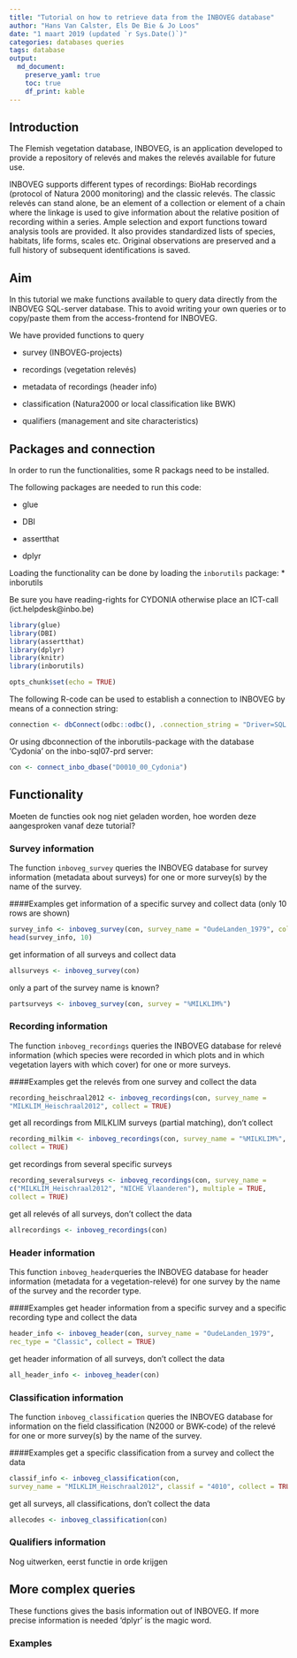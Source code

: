 ```yaml
---
title: "Tutorial on how to retrieve data from the INBOVEG database"
author: "Hans Van Calster, Els De Bie & Jo Loos"
date: "1 maart 2019 (updated `r Sys.Date()`)"
categories: databases queries
tags: database 
output: 
  md_document:
    preserve_yaml: true
    toc: true
    df_print: kable
---
```



## Introduction
The Flemish vegetation database, INBOVEG, is an application developed to provide
a repository of relevés and makes the relevés available for future use.

INBOVEG supports different types of recordings: BioHab recordings (protocol of 
Natura 2000 monitoring) and the classic relevés. The classic relevés can stand 
alone, be an element of a collection or element of a chain where the linkage is 
used to give information about the relative position of recording within a series.
Ample selection and export functions toward analysis tools are provided. It also
provides standardized lists of species, habitats, life forms, scales etc. 
Original observations are preserved and a full history of subsequent 
identifications is saved.


## Aim
In this tutorial we make functions available to query data directly from the 
INBOVEG SQL-server database. This to avoid writing your own queries or 
to copy/paste them from the access-frontend for INBOVEG.

We have provided functions to query

* survey (INBOVEG-projects)

* recordings (vegetation relevés)

* metadata of recordings (header info)

* classification (Natura2000 or local classification like BWK)

* qualifiers (management and site characteristics)
  
## Packages and connection
In order to run the functionalities, some R packags need to be installed. 

The following packages are needed to run this code:

* glue

* DBI

* assertthat

* dplyr

Loading the functionality can be done by loading the `inborutils` package:
* inborutils

Be sure you have reading-rights for CYDONIA
otherwise place an ICT-call (ict.helpdesk@inbo.be)


```r

library(glue)
library(DBI)
library(assertthat)
library(dplyr)
library(knitr)
library(inborutils)

opts_chunk$set(echo = TRUE)

```
The following R-code can be used to establish a connection to INBOVEG 
by means of a connection string:

<!--better to use a connection string than dsn. 
dsn requires extra steps and settings in windows odbc manager-->

```r

connection <- dbConnect(odbc::odbc(), .connection_string = "Driver=SQL Server;Server=inbo-sql07-prd.inbo.be,1433;Database=D0010_00_Cydonia;Trusted_Connection=Yes;")
```

Or using dbconnection of the inborutils-package with the database 'Cydonia' 
on the inbo-sql07-prd server:

```r
con <- connect_inbo_dbase("D0010_00_Cydonia")
```

## Functionality

Moeten de functies ook nog niet geladen worden, hoe worden deze aangesproken vanaf deze tutorial? 


### Survey information
The function `inboveg_survey` queries the INBOVEG database for survey information 
(metadata about surveys) for one or more survey(s) by the name of the survey.

####Examples
get information of a specific survey and collect data (only 10 rows are shown)
```r
survey_info <- inboveg_survey(con, survey_name = "OudeLanden_1979", collect = TRUE)
head(survey_info, 10)
```
get information of all surveys and collect data
```r
allsurveys <- inboveg_survey(con)
```
only a part of the survey name is known?
```r
partsurveys <- inboveg_survey(con, survey = "%MILKLIM%")
```

### Recording information
The function  `inboveg_recordings` queries the INBOVEG database for relevé 
information (which species were recorded in which plots and in which vegetation 
layers with which cover) for one or more surveys.

####Examples
get the relevés from one survey and collect the data
```r
recording_heischraal2012 <- inboveg_recordings(con, survey_name = 
"MILKLIM_Heischraal2012", collect = TRUE)
````

get all recordings from MILKLIM surveys (partial matching), don't collect
```r
recording_milkim <- inboveg_recordings(con, survey_name = "%MILKLIM%",
collect = TRUE)
````

get recordings from several specific surveys
```r
recording_severalsurveys <- inboveg_recordings(con, survey_name =
c("MILKLIM_Heischraal2012", "NICHE Vlaanderen"), multiple = TRUE,
collect = TRUE)
````

get all relevés of all surveys,  don't collect the data
```r
allrecordings <- inboveg_recordings(con)
````

### Header information
This function `inboveg_header`queries the INBOVEG database for header information 
(metadata for a vegetation-relevé) for one survey by the name of the survey 
and the recorder type. 

####Examples
get header information from a specific survey and a specific recording type
and collect the data

```r
header_info <- inboveg_header(con, survey_name = "OudeLanden_1979",
rec_type = "Classic", collect = TRUE)
````

get header information of all surveys,  don't collect the data
```r
all_header_info <- inboveg_header(con)
```` 

### Classification information
The function `inboveg_classification` queries the INBOVEG database for information 
on the field classification (N2000 or BWK-code) of the relevé for one or more 
survey(s) by the name of the survey. 

####Examples
get a specific classification from a survey and collect the data
```r
classif_info <- inboveg_classification(con, 
survey_name = "MILKLIM_Heischraal2012", classif = "4010", collect = TRUE)
````

get all surveys, all classifications,  don't collect the data
```r
allecodes <- inboveg_classification(con)
````


### Qualifiers information
Nog uitwerken, eerst functie in orde krijgen 


## More complex queries
These functions gives the basis information out of INBOVEG. If more precise information is needed 'dplyr' is the magic word.

### Examples



<!-- ### hieronder de oude versie -->
<!-- # Retrieving data -->

<!-- ## *iv_Survey*: -->

<!-- gives the list of all surveys in InboVeg -->

<!-- - define the name of the survey by survey <- "name" -->

<!-- ```{r} -->

<!-- survey_info <- function(survey, con) { -->
<!--   dbGetQuery(con, glue_sql( -->
<!--     "SELECT -->
<!--     ivS.Id -->
<!--     , ivS.Name -->
<!--     , ivS.Description -->
<!--     , ivS.Owner -->
<!--     , ivS.creator -->
<!--     FROM [dbo].[ivSurvey] ivS -->
<!--     WHERE ivS.Name LIKE {survey}",  -->
<!--     ivS.Name = survey, -->
<!--     .con = con )) -->
<!-- } -->

<!-- ``` -->

<!-- Example -->
<!--   * survey <- "OudeLanden_1979" -->
<!--   * SurveyInfo <- survey_info(survey, con) -->
<!--   * SurveyInfo -->

<!-- The whole list of surveys is given by   -->
<!--   *AllSurveys <- survey_info(survey = "%", .con = con) -->

<!-- Only a part of the survey name is known?  -->
<!--  *PartSurveys <- survey_info(survey = "%MILKLIM%", .con = con) -->


<!-- ## *iv_headerinfo*:  -->

<!-- gives the metadata for a vegetation-relevé (one row per vegetation-relevé identified by 'RecordingGivid') -->
<!-- - specify two parameters for the function: -->
<!--     - RecType = c('Classic', 'Classic-emmer', 'Classic-ketting', 'BioHab', 'ABS') -->
<!--     - SurveyName = to get the list, run the code under "## iv_survey -->

<!-- ```{r} -->

<!-- header_info <- function(SurveyName, RecType, .con) { -->
<!--   dbGetQuery(con, glue_sql( -->
<!--     "SELECT  -->
<!--       ivR.[RecordingGivid] -->
<!--       , ivS.Name -->
<!--       , ivR.UserReference -->
<!--       , ivR.LocationCode -->
<!--       , ivR.Latitude -->
<!--       , ivR.Longitude -->
<!--       , ivR.Area -->
<!--       , ivR.Length -->
<!--       , ivR.Width -->
<!--       , ivR.SurveyId -->
<!--       , ivR.RecTypeID -->
<!--       , coalesce(area, convert( nvarchar(20),ivR.Length * ivR.Width)) as B -->
<!--       FROM [dbo].[ivRecording] ivR -->
<!--       INNER JOIN [dbo].[ivSurvey] ivS on ivS.Id = ivR.SurveyId -->
<!--       INNER JOIN [dbo].[ivRecTypeD] ivRec on ivRec.ID = ivR.RecTypeID  -->
<!--       where ivR.NeedsWork = 0 -->
<!--       AND ivS.Name LIKE {SurveyName} -->
<!--       AND ivREc.Name LIKE {RecType}",  -->
<!--     ivS.Name = SurveyName, -->
<!--     ivRec.Name = RecType, -->
<!--     .con = con)) -->
<!-- } -->


<!-- ``` -->

<!-- Example  -->
<!--   * RecType <- "Classic" -->
<!--   * SurveyName <- "OudeLanden_1979" -->
<!--   * Headerinfo <- header_info(SurveyName, RecType, con) -->
<!--   * Headerinfo <- header_info("OudeLanden_1979", "Classic", con) -->


<!-- ## *iv_Classification_N2000*: -->

<!-- gives the N2000-code, recorderd by the observer of the relevé at the field (with or without field-key) -->
<!-- - specify the name of the survey you want to use. if none, all the classification records in inboveg will be given -->
<!-- - specify the N2000 code to retrieve all relevés indicated as this code -->


<!-- ```{r} -->
<!-- classification_info_N2000 <- function(SurveyName, N2000, .con) { -->
<!--   dbGetQuery(con, glue_sql( -->
<!--     "SELECT  -->
<!--     ivR.RecordingGivid -->
<!--     , ivS.Name as survey -->
<!--     , ivRLClas.Classif -->
<!--     , ivRLRes_Class.ActionGroup -->
<!--     , ivRLRes_Class.ListName -->
<!--     , ftN2k.Description  as Habitattype -->
<!--     , ivRLClas.Cover -->
<!--     , ftC.PctValue -->
<!--     FROM ivRecording ivR -->
<!--     INNER JOIN ivSurvey ivS on ivS.Id = ivR.surveyId -->
<!--     LEFT JOIN [dbo].[ivRLClassification] ivRLClas on ivRLClas.RecordingID = ivR.Id -->
<!--     LEFT JOIN [dbo].[ivRLResources] ivRLRes_Class on ivRLRes_Class.ResourceGIVID = ivRLClas.ClassifResource -->
<!--     LEFT JOIN [syno].[Futon_dbo_ftActionGroupList] ftAGL_Class on ftAGL_Class.ActionGroup = ivRLRes_Class.ActionGroup collate Latin1_General_CI_AI -->
<!--     AND ftAGL_Class.ListName = ivRLRes_Class.ListName collate Latin1_General_CI_AI -->
<!--     LEFT JOIN [syno].[Futon_dbo_ftN2kValues] ftN2K on ftN2K.Code = ivRLClas.Classif collate Latin1_General_CI_AI  -->
<!--     AND ftN2K.ListGIVID = ftAGL_Class.ListGIVID  -->
<!--     LEFT JOIN [dbo].[ivRLResources] ivRLR_C on ivRLR_C.ResourceGIVID = ivRLClas.CoverResource -->
<!--     LEFT JOIN [syno].[Futon_dbo_ftActionGroupList] ftAGL_C on ftAGL_C.ActionGroup = ivRLR_C.ActionGroup collate Latin1_General_CI_AI -->
<!--     AND ftAGL_C.ListName = ivRLR_C.ListName collate Latin1_General_CI_AI -->
<!--     LEFT JOIN [syno].[Futon_dbo_ftCoverValues] ftC on ftC.Code = ivRLClas.Cover collate Latin1_General_CI_AI -->
<!--     AND ftAGL_C.ListGIVID = ftC.ListGIVID  -->
<!--     WHERE ivRLClas.Classif is not NULL  -->
<!--     AND ivS.Name LIKE {SurveyName} -->
<!--     AND ivRLClas.Classif LIKE {N2000}", -->
<!--            ivS.Name = SurveyName, -->
<!--            ivRLClas.Classif = N2000,  -->
<!--            .con = con)) -->
<!-- } -->

<!-- ``` -->

<!-- Example -->
<!--   * SurveyName <- "MILKLIM_Heischraal2012" -->
<!--   * N2000 <- "4010" -->
<!--   * Classifiction <- classification_info_N2000(SurveyName, N2000, con) -->
<!--   * Classifiction2 <- classification_info_N2000("MILKLIM_Heischraal2012", "4010", con)  -->

<!-- ## iv_Classification_BWK -->

<!-- gives the BWK-code, recorderd by the observer of the relevé -->
<!-- - specify the name of the survey you want to use. if none, all the classification records in inboveg will be given -->
<!-- - specify the bwk-code to retrieve all relevés indicated as this code -->

<!-- ```{r} -->
<!-- classification_info_bwk <- function(SurveyName, BWK, .con) { -->
<!--   dbGetQuery(con, glue_sql( -->
<!--     "SELECT  -->
<!--     ivR.RecordingGivid -->
<!--     , ivS.Name as survey -->
<!--     , ivRLClas.Classif -->
<!--     , ivRLRes_Class.ActionGroup -->
<!--     , ivRLRes_Class.ListName -->
<!--     , ftBWK.Description as LocalClassification -->
<!--     , ivRLClas.Cover -->
<!--     , ftC.PctValue -->
<!--     FROM ivRecording ivR -->
<!--     INNER JOIN ivSurvey ivS on ivS.Id = ivR.surveyId -->
<!--     LEFT JOIN [dbo].[ivRLClassification] ivRLClas on ivRLClas.RecordingID = ivR.Id -->
<!--     LEFT JOIN [dbo].[ivRLResources] ivRLRes_Class on ivRLRes_Class.ResourceGIVID = ivRLClas.ClassifResource -->
<!--     LEFT JOIN [syno].[Futon_dbo_ftActionGroupList] ftAGL_Class on ftAGL_Class.ActionGroup = ivRLRes_Class.ActionGroup collate Latin1_General_CI_AI -->
<!--     AND ftAGL_Class.ListName = ivRLRes_Class.ListName collate Latin1_General_CI_AI -->
<!--     LEFT JOIN [syno].[Futon_dbo_ftBWKValues] ftBWK on ftBWK.Code = ivRLClas.Classif collate Latin1_General_CI_AI  -->
<!--     AND ftBWK.ListGIVID = ftAGL_Class.ListGIVID  -->
<!--     LEFT JOIN [dbo].[ivRLResources] ivRLR_C on ivRLR_C.ResourceGIVID = ivRLClas.CoverResource -->
<!--     LEFT JOIN [syno].[Futon_dbo_ftActionGroupList] ftAGL_C on ftAGL_C.ActionGroup = ivRLR_C.ActionGroup collate Latin1_General_CI_AI -->
<!--     AND ftAGL_C.ListName = ivRLR_C.ListName collate Latin1_General_CI_AI -->
<!--     LEFT JOIN [syno].[Futon_dbo_ftCoverValues] ftC on ftC.Code = ivRLClas.Cover collate Latin1_General_CI_AI -->
<!--     AND ftAGL_C.ListGIVID = ftC.ListGIVID  -->
<!--     WHERE ivRLClas.Classif is not NULL  -->
<!--     AND ivS.Name LIKE {SurveyName} -->
<!--     AND ivRLClas.Classif LIKE {BWK}", -->
<!--            ivS.Name = SurveyName, -->
<!--            ivRLClas.Classif = BWK,  -->
<!--            .con = con)) -->
<!-- } -->

<!-- ``` -->

<!-- Example  -->
<!--   * SurveyName <- "CultuurgraslandTypologie" -->
<!--   * BWK <- "h" -->
<!--   * Classifiction <- classification_info_bwk(SurveyName, BWK, con) -->
<!--   * Classifiction2 <- classification_info_bwk("CultuurgraslandTypologie", "h", con)  -->



<!-- ## iv_classification -->
<!-- gives the N2000-code or BWK-code, recorderd by the observer of the relevé at the field (with or without field-key) -->
<!-- - specify the name of the survey you want to use. if none, all the classification records in inboveg will be given -->
<!-- - specify the N2000 or BWK code to retrieve all relevés indicated as this code -->

<!-- ```{r} -->
<!-- classification_info_alles <- function(SurveyName, Classif, .con) { -->
<!--   dbGetQuery(con, glue_sql( -->
<!--     "Select ivR.RecordingGivid -->
<!--     , ivS.Name -->
<!--     , ivRLClas.Classif -->
<!--     , ivRLRes_Class.ActionGroup -->
<!--     , ivRLRes_Class.ListName -->
<!--     , ftBWK.Description as LocalClassification -->
<!--     , ftN2k.Description  as Habitattype -->
<!--     , ivRLClas.Cover -->
<!--     , ftC.PctValue -->
<!--     FROM ivRecording ivR -->
<!--     INNER JOIN ivSurvey ivS on ivS.Id = ivR.surveyId -->
<!--     LEFT JOIN [dbo].[ivRLClassification] ivRLClas on ivRLClas.RecordingID = ivR.Id -->
<!--     LEFT JOIN [dbo].[ivRLResources] ivRLRes_Class on ivRLRes_Class.ResourceGIVID = ivRLClas.ClassifResource -->
<!--     LEFT JOIN [syno].[Futon_dbo_ftActionGroupList] ftAGL_Class on ftAGL_Class.ActionGroup = ivRLRes_Class.ActionGroup collate Latin1_General_CI_AI -->
<!--     AND ftAGL_Class.ListName = ivRLRes_Class.ListName collate Latin1_General_CI_AI -->
<!--     LEFT JOIN [syno].[Futon_dbo_ftBWKValues] ftBWK on ftBWK.Code = ivRLClas.Classif collate Latin1_General_CI_AI  -->
<!--     AND ftBWK.ListGIVID = ftAGL_Class.ListGIVID  -->
<!--     LEFT JOIN [syno].[Futon_dbo_ftN2kValues] ftN2K on ftN2K.Code = ivRLClas.Classif collate Latin1_General_CI_AI  -->
<!--     AND ftN2K.ListGIVID = ftAGL_Class.ListGIVID  -->
<!--     LEFT JOIN [dbo].[ivRLResources] ivRLR_C on ivRLR_C.ResourceGIVID = ivRLClas.CoverResource -->
<!--     LEFT JOIN [syno].[Futon_dbo_ftActionGroupList] ftAGL_C on ftAGL_C.ActionGroup = ivRLR_C.ActionGroup collate Latin1_General_CI_AI -->
<!--     AND ftAGL_C.ListName = ivRLR_C.ListName collate Latin1_General_CI_AI -->
<!--     LEFT JOIN [syno].[Futon_dbo_ftCoverValues] ftC on ftC.Code = ivRLClas.Cover collate Latin1_General_CI_AI -->
<!--     AND ftAGL_C.ListGIVID = ftC.ListGIVID  -->
<!--     WHERE ivRLClas.Classif is not NULL ", -->
<!--     ivS.Name = SurveyName, -->
<!--     ivRLClas.Classif = Classif, -->
<!--     .con = con)) -->
<!-- } -->
<!-- ``` -->

<!-- Example  -->
<!--     *SurveyName <- "MILKLIM_Heischraal2012" -->
<!--     *Classif <- "4010"  -->
<!--     *Classif_info <- classification_info_alles(SurveyName, Classif, con) -->
<!--     *Classif_info2 <- classification_info_alles("MILKLIM_Heischraal2012", "4010", con) -->
<!--     *Allecodes <- classification_info_alles(SurveyName = "%", Classif = "%", .con = con) -->


<!-- ## iv_Relevés -->

<!-- gives the relevés (plant list with coverage) of one Survey -->
<!--  - specify the name of the survey you want to use. if none, all the records in inboveg will be given (to avoid!) -->

<!-- ```{r} -->

<!-- relevé_info_surveyname <- function(SurveyName, .con) { -->
<!--   dbGetQuery(con, glue_sql( -->
<!--           "SELECT ivS.Name -->
<!--                   , ivR.[RecordingGivid] -->
<!--                   , ivRL_Layer.LayerCode -->
<!--                   , ivRL_Layer.CoverCode -->
<!--                   , ivRL_Iden.TaxonFullText as OrignalName -->
<!--                   , Synoniem.ScientificName -->
<!--                   , ivRL_Iden.PhenologyCode -->
<!--                   , ivRL_Taxon.CoverageCode -->
<!--                   , ftCover.PctValue -->
<!--                   , ftAGL.Description as RecordingScale -->
<!--           FROM  dbo.ivSurvey ivS -->
<!--           INNER JOIN [dbo].[ivRecording] ivR  ON ivR.SurveyId = ivS.Id -->
<!--       -- Deel met soortenlijst en synoniem -->
<!--           INNER JOIN [dbo].[ivRLLayer] ivRL_Layer on ivRL_Layer.RecordingID = ivR.Id -->
<!--           INNER JOIN [dbo].[ivRLTaxonOccurrence] ivRL_Taxon on ivRL_Taxon.LayerID = ivRL_Layer.ID -->
<!--           INNER JOIN [dbo].[ivRLIdentification] ivRL_Iden on ivRL_Iden.OccurrenceID = ivRL_Taxon.ID -->
<!--           LEFT JOIN (SELECT ftTaxon.TaxonName AS TaxonFullText -->
<!--                           , COALESCE([GetSyn].TaxonName, ftTaxon.TaxonName) AS ScientificName -->
<!--                           , COALESCE([GetSyn].TaxonGIVID, ftTaxon.TaxonGIVID) AS TAXON_LIST_ITEM_KEY -->
<!--                           , COALESCE([GetSyn].TaxonQuickCode, ftTaxon.TaxonQuickCode) AS QuickCode -->
<!--                       FROM [syno].[Futon_dbo_ftTaxon] ftTaxon -->
<!--                       INNER JOIN [syno].[Futon_dbo_ftTaxonListItem] ftTLI ON ftTLI.TaxonGIVID = ftTaxon.TaxonGIVID  -->
<!--                       LEFT JOIN (SELECT ftTaxonLI.TaxonListItemGIVID -->
<!--                                       , ftTaxon.TaxonGIVID -->
<!--                                       , ftTaxon.TaxonName -->
<!--                                       , ftTaxon.TaxonQuickCode -->
<!--                                       , ftAGL.ListName -->
<!--                                       , ftTaxonLI.PreferedListItemGIVID -->
<!--                                 FROM [syno].[Futon_dbo_ftActionGroupList] ftAGL  -->
<!--                                 INNER JOIN [syno].[Futon_dbo_ftTaxonListItem] ftTaxonLI ON ftTaxonLI.TaxonListGIVID = ftAGL.ListGIVID  -->
<!--                                 LEFT JOIN [syno].[Futon_dbo_ftTaxon] ftTaxon ON ftTaxon.TaxonGIVID = ftTaxonLI.TaxonGIVID  -->
<!--                                 WHERE 1=1 -->
<!--                                 AND ftAGL.ListName = 'INBO-2011 Sci'	 -->
<!--                               ) GetSyn ON GetSyn.TaxonListItemGIVID = ftTLI.PreferedListItemGIVID -->
<!--                          WHERE ftTLI.TaxonListGIVID = 'TL2011092815101010' -->
<!--                     ) Synoniem on ivRL_Iden.TaxonFullText = Synoniem.TaxonFullText collate Latin1_General_CI_AI -->
<!--       -- Hier begint deel met bedekking -->
<!--           LEFT JOIN [dbo].[ivRLResources] ivRL_Res on ivRL_Res.ResourceGIVID = ivRL_Taxon.CoverageResource -->
<!--           LEFT JOIN [syno].[Futon_dbo_ftActionGroupList] ftAGL on ftAGL.ActionGroup = ivRL_Res.ActionGroup collate Latin1_General_CI_AI -->
<!--           AND ftAGL.ListName = ivRL_Res.ListName collate Latin1_General_CI_AI -->
<!--           LEFT JOIN [syno].[Futon_dbo_ftCoverValues] ftCover on ftCover.ListGIVID = ftAGL.ListGIVID -->
<!--           AND ivRL_Taxon.CoverageCode = ftCover.Code collate Latin1_General_CI_AI -->
<!--           --WHERE ivR.NeedsWork = 0 -->
<!--           AND ivRL_Iden.Preferred = 1 -->
<!--           -- AND ivR.RecordingGivid = 'IV2014070310423184' --(dees bevat Betula pubescens Ehrh., in inboveg is prefered Betula alba L. -->
<!--           AND ivS.Name LIKE {SurveyName}", -->
<!--                 ivS.Name = Name, -->
<!--                 .con = con)) -->
<!-- } -->

<!-- ``` -->

<!-- # Example  -->
<!-- SurveyName <- "OudeLanden_1979" -->
<!-- OudeLanden <- relevé_info_surveyname(SurveyName, con) -->
<!-- OudeLanden2 <- relevé_info_surveyname("OudeLanden_1979", con) -->


<!-- # Connection -->
<!-- To close the connection: -->

<!-- ```{r} -->
<!-- dbDisconnect(con) -->

<!-- rm(con) -->
<!-- ``` -->

